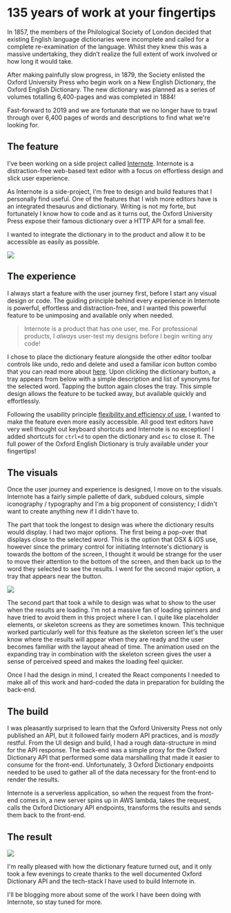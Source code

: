 
# 135 years of work at your fingertips

In 1857, the members of the Philological Society of London decided that existing English language dictionaries were incomplete and called for a complete re-examination of the language. Whilst they knew this was a massive undertaking, they didn’t realize the full extent of work involved or how long it would take.

After making painfully slow progress, in 1879, the Society enlisted the Oxford University Press who begin work on a New English Dictionary, the Oxford English Dictionary. The new dictionary was planned as a series of volumes totalling 6,400-pages and was completed in 1884!

Fast-forward to 2019 and we are fortunate that we no longer have to trawl through over 6,400 pages of words and descriptions to find what we're looking for.

## The feature

I've been working on a side project called [Internote](https://internote.app). Internote is a distraction-free web-based text editor with a focus on effortless design and slick user experience.

As Internote is a side-project, I'm free to design and build features that I personally find useful. One of the features that I wish more editors have is an integrated thesaurus and dictionary. Writing is not my forte, but fortunately I know how to code and as it turns out, the Oxford University Press expose their famous dictionary over a HTTP API for a small fee.

I wanted to integrate the dictionary in to the product and allow it to be accessible as easily as possible.

<Image src="../../static/internote/dictionary.gif" />

## The experience

I always start a feature with the user journey first, before I start any visual design or code. The guiding principle behind every experience in Internote is powerful, effortless and distraction-free, and I wanted this powerful feature to be unimposing and available only when needed.

> Internote is a product that has one user, me. For professional products, I _always_ user-test my designs before I begin writing any code!

I chose to place the dictionary feature alongside the other editor toolbar controls like undo, redo and delete and used a familiar icon button combo that you can read more about [here](/blog/a-unique-approach-to-tooltips). Upon clicking the dictionary button, a tray appears from below with a simple description and list of synonyms for the selected word. Tapping the button again closes the tray. This simple design allows the feature to be tucked away, but available quickly and effortlessly.

Following the usability principle [flexibility and efficiency of use](https://www.nngroup.com/articles/ten-usability-heuristics/), I wanted to make the feature even more easily accessible. All good text editors have very well thought out keyboard shortcuts and Internote is no exception! I added shortcuts for `ctrl+d` to open the dictionary and `esc` to close it. The full power of the Oxford English Dictionary is truly available under your fingertips!

## The visuals

Once the user journey and experience is designed, I move on to the visuals. Internote has a fairly simple pallette of dark, subdued colours, simple iconography / typography and I'm a big proponent of consistency; I didn't want to create anything new if I didn't have to.

The part that took the longest to design was where the dictionary results would display. I had two major options. The first being a pop-over that displays close to the selected word. This is the option that OSX & iOS use, however since the primary control for initiating Internote's dictionary is towards the bottom of the screen, I thought it would be strange for the user to move their attention to the bottom of the screen, and then back up to the word they selected to see the results. I went for the second major option, a tray that appears near the button.

<Image src="../../static/internote/dictionary2.gif" />

The second part that took a while to design was what to show to the user when the results are loading. I'm not a massive fan of loading spinners and have tried to avoid them in this project where I can. I quite like placeholder elements, or skeleton screens as they are sometimes known. This technique worked particularly well for this feature as the skeleton screen let's the user know where the results will appear when they are ready and the user becomes familiar with the layout ahead of time. The animation used on the expanding tray in combination with the skeleton screen gives the user a sense of perceived speed and makes the loading feel quicker.

Once I had the design in mind, I created the React components I needed to make all of this work and hard-coded the data in preparation for building the back-end.

## The build

I was pleasantly surprised to learn that the Oxford University Press not only published an API, but it followed fairly modern API practices, and is _mostly_ restful. From the UI design and build, I had a rough data-structure in mind for the API response. The back-end was a simple proxy for the Oxford Dictionary API that performed some data marshalling that made it easier to consume for the front-end. Unfortunately, 3 Oxford Dictionary endpoints needed to be used to gather all of the data necessary for the front-end to render the results.

Internote is a serverless application, so when the request from the front-end comes in, a new server spins up in AWS lambda, takes the request, calls the Oxford Dictionary API endpoints, transforms the results and sends them back to the front-end.

## The result

<Image src="../../static/internote/dictionary3.gif" />

I'm really pleased with how the dictionary feature turned out, and it only took a few evenings to create thanks to the well documented Oxford Dictionary API and the tech-stack I have used to build Internote in.

I'll be blogging more about some of the work I have been doing with Internote, so stay tuned for more.
